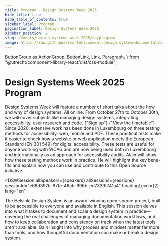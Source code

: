```yaml
---
title: Program · Design Systems Week 2025
hide_title: true
hide_table_of_contents: true
sidebar_label: Program
pagination_label: Design Systems Week 2025
sidebar_position: 2
slug: /events/design-systems-week-2025/en/program
image: https://raw.githubusercontent.com/nl-design-system/documentatie/assets/community-design-systems-week-2025.png
---
```


  ButtonGroup as ActionGroup,
  ButtonLink,
  Link,
  Paragraph,
} from "@utrecht/component-library-react/dist/css-module";

# Design Systems Week 2025 Program

<Paragraph lead>
  Design Systems Week will feature a number of short talks about the how and why of design systems. All online. From
  October 27th to October 30th, we will cover subjects like managing design systems, integrating accessibility, user
  research and code.
</Paragraph>

<ActionGroup>
  <ButtonLink href="/events/design-systems-week/en/sign-up" appearance="primary-action-button">
    {"Sign up"}
    <IconChevronRight />
  </ButtonLink>
  <ButtonLink href="/events/design-systems-week-2025/en/program" appearance="secondary-action-button">
    {"View the timetable"}
    <IconChevronRight />
  </ButtonLink>
</ActionGroup>

<DSWSession allSpeakers={speakers} allSessions={sessions} headingLevel={2} sessionId="02ae9c2a-f84f-4cd1-b7c0-9afe20813acb" lang="en">

<Paragraph>
  Since 2020, extensive work has been done in Luxembourg on three testing methods for accessibility: web, mobile and
  PDF. These practical tests make it easier to check how a website or web application meets the European Standard (EN
  301 549) for digital accessibility. These tests are useful for anyone working with WCAG and are now being used both in
  Luxembourg and internationally as an approach for accessibility audits. Alain will show how these testing methods work
  in practice. He will highlight the key benefits and explain how you can use and contribute to this Open Source
  initiative.
</Paragraph>

</DSWSession>

<DSWSession
  allSpeakers={speakers}
  allSessions={sessions}
  sessionId="e68d397b-87fe-46ab-996b-ed7339f741a4"
  headingLevel={2}
  lang="en"
>
  <Paragraph>
    The Helsinki Design System is an award-winning open-source project, built to be accessible to everyone and available
    in English. This session delves into what it takes to document and scale a design system in practice—covering the
    real challenges of managing documentation workflows, and how to keep collaboration and consistency on track when the
    latest tools aren't available. Gain insight into why process and mindset matter far more than tools, and how
    thoughtful documentation can make or break a design system.
  </Paragraph>
</DSWSession>

